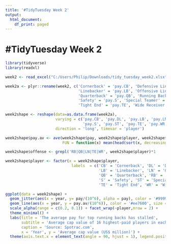 ---
title: '#TidyTuesday Week 2'
output:
  html_document:
    df_print: paged
---
# #TidyTuesday Week 2 

```{r}
library(tidyverse) 
library(readxl)

week2 <- read_excel("C:/Users/Philip/Downloads/tidy_tuesday_week2.xlsx")

week2a <- plyr::rename(week2, c('Cornerback' = 'pay.CB', 'Defensive Lineman' = 'pay.DL', 
                                'Linebacker' = 'pay.LB', 'Offensive Lineman' = 'pay.LN', 
                                'Quarterback' = 'pay.QB', 'Running Back' = 'pay.RB', 
                                'Safety' = 'pay.S', 'Special Teamer' = 'pay.ST', 
                                'Tight End' = 'pay.TE', 'Wide Receiver' = 'pay.WR'))

week2shape <- reshape(data=as.data.frame(week2a), 
                      varying = c('pay.CB', 'pay.DL', 'pay.LB', 'pay.LN', 'pay.QB', 'pay.RB', 
                                  'pay.S', 'pay.ST', 'pay.TE', 'pay.WR'), 
                      direction = 'long', timevar = 'player')

week2shape$pay.av <- ave(week2shape$pay, week2shape$player, week2shape$year, 
                         FUN = function(x) mean(head(sort(x, decreasing = TRUE), 16), na.rm = TRUE))

week2shape$offense <- grepl('RB|QB|LN|TE|WR', week2shape$player)*1

week2shape$player <- factor(x = week2shape$player, 
                             labels  = c('CB' = 'Cornerback', 'DL' = 'Defensive Lineman', 
                                         'LB' = 'Linebacker', 'LN' = 'Offensive Lineman', 
                                         'QB' = 'Quarterback', 'RB' = 'Running Back', 
                                         'S' = 'Safety', 'ST' = 'Special Teamer',
                                         'TE' = 'Tight End', 'WR' = 'Wide Receiver'))

ggplot(data = week2shape) + 
  geom_jitter(aes(x = year, y= pay/(10^6), alpha = pay), color = '#999999') + 
  geom_line(aes(x = year, y = pay.av/(10^6)), color = '#ee7600', size = 1.5) + 
  scale_alpha(range = c(0.2, 0.1)) + facet_wrap(~player,nrow = 2) + 
  theme_minimal() + 
  labs(title = 'The average pay for top running backs has stalled',
       subtitle = 'Average cap value of 16 highest-paid players in each position', 
       caption = 'Source: Spotrac.com', 
       x = 'Year', y = 'Average cap value (US$ million)') + 
  theme(axis.text.x = element_text(angle = 90, hjust = 1), legend.position = 'none') 
```
